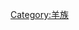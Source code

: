 {{Commons category|Ovis}}
{{Wikispecies|Ovis}}
{{Classification bar|动物|脊索動物門|哺乳類|勞亞獸總目|偶蹄目|牛科|羚羊亚科|羊族|盘羊属}}
{{Category more}}

[[Category:羊族|Category:羊族]]